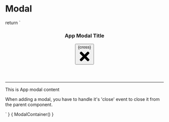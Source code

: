 
<Meta title="Patterns/Modal" />

# Modal

  return `<div>
<div class="overlay app-modal">
  <div class="modal relative" aria-modal="true" role="dialog">
    <header
      class="modal-header padding-top-bigger padding-left-bigger padding-right-normal padding-bottom-small"
    >
      <h3>App Modal Title</h3>
      <button
      type="button"
      class="close-button has-color-gray is-size-6 is-size-4-touch"
      :aria-label="$t('browse-page.aria.close')"
      >
        <span class="icon has-color-gray is-size-4 is-size-6-touch">
          {cross}
          <svg viewBox="0 0 30 30" xmlns="http://www.w3.org/2000/svg"><path d="M18.9094 15L24.7729 9.13652C25.4924 8.41699 25.4924 7.25039 24.7729 6.53027L23.4697 5.22715C22.7502 4.50762 21.5836 4.50762 20.8635 5.22715L15 11.0906L9.13652 5.22715C8.41699 4.50762 7.25039 4.50762 6.53027 5.22715L5.22715 6.53027C4.50762 7.2498 4.50762 8.41641 5.22715 9.13652L11.0906 15L5.22715 20.8635C4.50762 21.583 4.50762 22.7496 5.22715 23.4697L6.53027 24.7729C7.2498 25.4924 8.41699 25.4924 9.13652 24.7729L15 18.9094L20.8635 24.7729C21.583 25.4924 22.7502 25.4924 23.4697 24.7729L24.7729 23.4697C25.4924 22.7502 25.4924 21.5836 24.7729 20.8635L18.9094 15Z" fill="currentColor"/></svg>
        </span>
      </button>
    </header>
    <div class="meta-card">
      <hr class="margin-bottom-bigger">
      <div class="modal-content padding-left-bigger padding-right-bigger padding-bottom-bigger">
        <p>This is App modal content </p>
        <p>When adding a modal, you have to handle it's 'close' event to close it from the parent component.</p>
      </div>
    </div>
  </div>
</div>`
}

<Preview mdxSource={ModalContainer()}>
  <Story name="Modal">{
    ModalContainer()
  }</Story>
</Preview>
